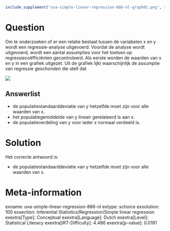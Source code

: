 ```r
include_supplement("uva-simple-linear-regression-886-nl-graph01.png", recursive = TRUE)
```

Question
========

Om te onderzoeken of er een relatie bestaat tussen de variabelen x en y
wordt een regressie-analyse uitgevoerd. Voordat de analyse wordt
uitgevoerd, wordt een aantal assumpties voor het toetsen op
regressiecoëfficiënten gecontroleerd. Als eerste worden de waarden van x
en y in een grafiek uitgezet. Uit de grafiek lijkt waarschijnlijk de
assumptie van regressie geschonden die stelt dat

![](uva-simple-linear-regression-886-nl-graph01.png)

Answerlist
----------

* de populatiestandaarddeviatie van y hetzelfde moet zijn voor alle waarden van x.
* het populatiegemiddelde van y lineair gerelateerd is aan x.
* de populatieverdeling van y voor ieder x normaal verdeeld is.

Solution
========

Het correcte antwoord is: 

* de populatiestandaarddeviatie van y hetzelfde moet zijn voor alle waarden van x.

Meta-information
================
exname: uva-simple-linear-regression-886-nl
extype: schoice
exsolution: 100
exsection: Inferential Statistics/Regression/Simple linear regression
exextra[Type]: Conceptual
exextra[Language]: Dutch
exextra[Level]: Statistical Literacy
exextra[IRT-Difficulty]: 4.486
exextra[p-value]: 0.0191
